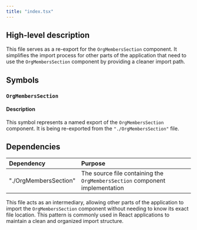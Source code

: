 ```yaml
---
title: "index.tsx"
---
```


## High-level description

This file serves as a re-export for the `OrgMembersSection` component. It simplifies the import process for other parts of the application that need to use the `OrgMembersSection` component by providing a cleaner import path.

## Symbols

### `OrgMembersSection`

#### Description

This symbol represents a named export of the `OrgMembersSection` component. It is being re-exported from the `"./OrgMembersSection"` file.

## Dependencies

| Dependency | Purpose |
|:-----------|:--------|
| "./OrgMembersSection" | The source file containing the `OrgMembersSection` component implementation |

This file acts as an intermediary, allowing other parts of the application to import the `OrgMembersSection` component without needing to know its exact file location. This pattern is commonly used in React applications to maintain a clean and organized import structure.